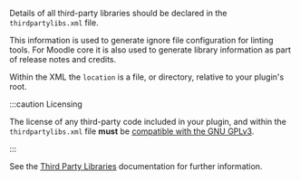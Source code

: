 <!-- markdownlint-disable first-line-heading -->
Details of all third-party libraries should be declared in the `thirdpartylibs.xml` file.

This information is used to generate ignore file configuration for linting tools. For Moodle core it is also used to generate library information as part of release notes and credits.

Within the XML the `location` is a file, or directory, relative to your plugin's root.

:::caution Licensing

The license of any third-party code included in your plugin, and within the `thirdpartylibs.xml` file **must** be [compatible with the GNU GPLv3](http://www.gnu.org/licenses/license-list.html#GPLCompatibleLicenses).

:::

See the [Third Party Libraries](https://docs.moodle.org/dev/Third_Party_Libraries) documentation for further information.
